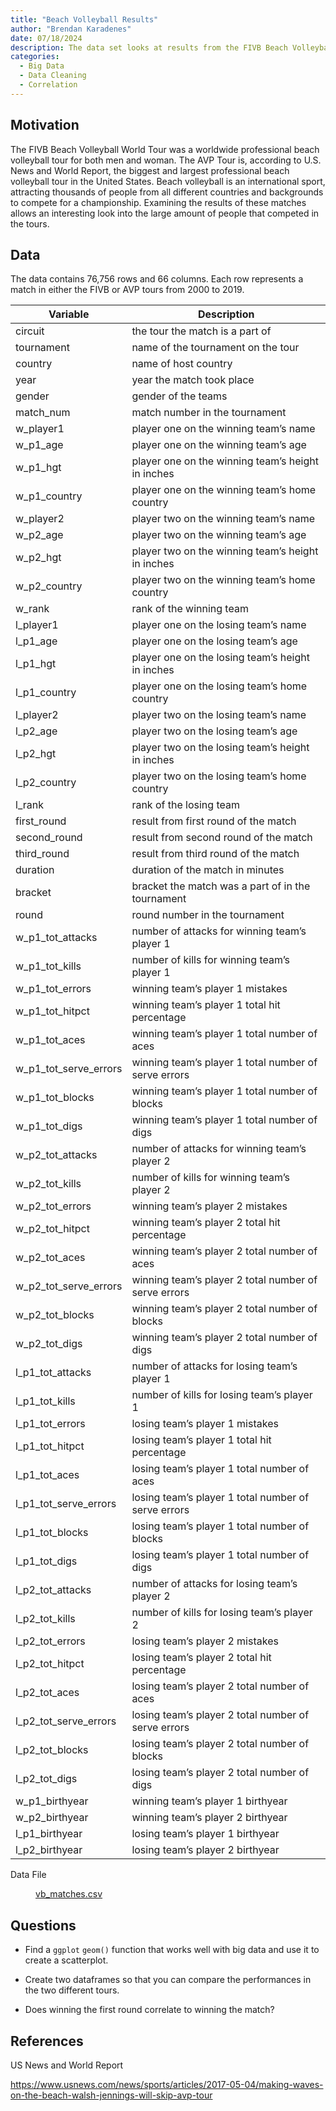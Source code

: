 ```yaml
---
title: "Beach Volleyball Results"
author: "Brendan Karadenes"
date: 07/18/2024
description: The data set looks at results from the FIVB Beach Volleyball World Tour and AVP Tour from 2000-2019.
categories:
  - Big Data
  - Data Cleaning
  - Correlation
---
```


## Motivation

The FIVB Beach Volleyball World Tour was a worldwide professional beach volleyball tour for both men and woman. The AVP Tour is, according to U.S. News and World Report, the biggest and largest professional beach volleyball tour in the United States. Beach volleyball is an international sport, attracting thousands of people from all different countries and backgrounds to compete for a championship. Examining the results of these matches allows an interesting look into the large amount of people that competed in the tours.

## Data

The data contains 76,756 rows and 66 columns. Each row represents a match in either the FIVB or AVP tours from 2000 to 2019.

| Variable       | Description                                                              |
|-----------------|-------------------------------------------------------|
| circuit      | the tour the match is a part of                                                  |
| tournament  | name of the tournament on the tour                         |
| country   | name of host country                          |
| year | year the match took place |
| gender           | gender of the teams                                                           |
| match_num         | match number in the tournament                                                         |
| w_player1           | player one on the winning team's name                                       |
| w_p1_age     | player one on the winning team's age                                                     |
| w_p1_hgt      | player one on the winning team's height in inches                                             |
| w_p1_country     | player one on the winning team's home country              |
| w_player2     | player two on the winning team's name        |
| w_p2_age      | player two on the winning team's age                                                 |
| w_p2_hgt  | player two on the winning team's height in inches                                           |
| w_p2_country | player two on the winning team's home country                                                    |
| w_rank | rank of the winning team                                                    |
| l_player1           | player one on the losing team's name                                       |
| l_p1_age     | player one on the losing team's age                                                     |
| l_p1_hgt      | player one on the losing team's height in inches                                             |
| l_p1_country     | player one on the losing team's home country              |
| l_player2     | player two on the losing team's name        |
| l_p2_age      | player two on the losing team's age                                                 |
| l_p2_hgt  | player two on the losing team's height in inches                                           |
| l_p2_country | player two on the losing team's home country                                                    |
| l_rank | rank of the losing team                                                    | 
| first_round | result from first round of the match |
| second_round | result from second round of the match |
| third_round | result from third round of the match |
| duration | duration of the match in minutes |
| bracket | bracket the match was a part of in the tournament |
| round | round number in the tournament |
| w_p1_tot_attacks | number of attacks for winning team's player 1 |
| w_p1_tot_kills | number of kills for winning team's player 1 |
| w_p1_tot_errors | winning team's player 1 mistakes |
| w_p1_tot_hitpct | winning team's player 1 total hit percentage |
| w_p1_tot_aces | winning team's player 1 total number of aces |
| w_p1_tot_serve_errors | winning team's player 1 total number of serve errors |
| w_p1_tot_blocks | winning team's player 1 total number of blocks |
| w_p1_tot_digs | winning team's player 1 total number of digs |
| w_p2_tot_attacks | number of attacks for winning team's player 2 |
| w_p2_tot_kills | number of kills for winning team's player 2 |
| w_p2_tot_errors | winning team's player 2 mistakes |
| w_p2_tot_hitpct | winning team's player 2 total hit percentage |
| w_p2_tot_aces | winning team's player 2 total number of aces |
| w_p2_tot_serve_errors | winning team's player 2 total number of serve errors |
| w_p2_tot_blocks | winning team's player 2 total number of blocks |
| w_p2_tot_digs | winning team's player 2 total number of digs |
| l_p1_tot_attacks | number of attacks for losing team's player 1 |
| l_p1_tot_kills | number of kills for losing team's player 1 |
| l_p1_tot_errors | losing team's player 1 mistakes |
| l_p1_tot_hitpct | losing team's player 1 total hit percentage |
| l_p1_tot_aces | losing team's player 1 total number of aces |
| l_p1_tot_serve_errors | losing team's player 1 total number of serve errors |
| l_p1_tot_blocks | losing team's player 1 total number of blocks |
| l_p1_tot_digs | losing team's player 1 total number of digs |
| l_p2_tot_attacks | number of attacks for losing team's player 2 |
| l_p2_tot_kills | number of kills for losing team's player 2 |
| l_p2_tot_errors | losing team's player 2 mistakes |
| l_p2_tot_hitpct | losing team's player 2 total hit percentage |
| l_p2_tot_aces | losing team's player 2 total number of aces |
| l_p2_tot_serve_errors | losing team's player 2 total number of serve errors |
| l_p2_tot_blocks | losing team's player 2 total number of blocks |
| l_p2_tot_digs | losing team's player 2 total number of digs |
| w_p1_birthyear | winning team's player 1 birthyear |
| w_p2_birthyear | winning team's player 2 birthyear |
| l_p1_birthyear | losing team's player 1 birthyear |
| l_p2_birthyear | losing team's player 2 birthyear |

Data File

:   [vb_matches.csv](../data/vb_matches.csv)

## Questions

-   Find a `ggplot` `geom()` function that works well with big data and use it to create a scatterplot.

-   Create two dataframes so that you can compare the performances in the two different tours.

-   Does winning the first round correlate to winning the match?

## References

US News and World Report

<https://www.usnews.com/news/sports/articles/2017-05-04/making-waves-on-the-beach-walsh-jennings-will-skip-avp-tour>


